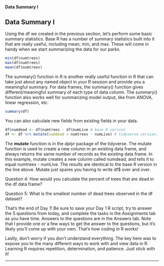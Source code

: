 #### Data Summary I{.tabset}

<h2>Data Summary I</h2>
Using the df we created in the previous section, let's perform some basic summary statistics. Base R has a number of summary statistics built into it that are really useful, including mean, min, and max. These will come in handy when we start summarizing the data for our parks. 

```r
min(df$numtrees)
max(df$numtrees)
mean(df$numtrees)
```

The summary() function in R is another really useful function in R that can take just about any named object in your R session and provide you a meaningful summary. For data frames, the summary() function gives different/meaningful summary of each type of data column. The summary() function also works well for summarizing model output, like from ANOVA, linear regression, etc. 
```r
summary(df)
```
You can also calculate new fields from existing fields in your data.
```r
df$numdead <- df$numtrees - df$numLive # base R version
df <- df %>% mutate(numdead = numtrees - numLive) # tidyverse version. 
```

The <b>mutate</b> function is in the <i>dplyr</i> package of the tidyverse. The mutate function is used to create a new column in an existing data frame, and always returns the same number of records as the existing data frame. In this example, mutate creates a new column called numdead, and tells it to equal numtrees - numLive. The results are identical to the base R version in the line above. Mutate just spares you having to write df$ over and over. 

<p class='ques'>Question 4: How would you calculate the percent of trees that are dead in the df data frame? </p>

<p class='ques'>Question 5: What is the smallest number of dead trees observed in the df dataset? </p>

That's the end of Day 1! Be sure to save your Day 1 R script, try to answer the 5 questions from today, and complete the tasks in the Assignments tab as you have time. Answers to the questions are in the Answers tab. Note that I provide one or a few ways to get the answer to the questions, but it's likely you'll come up with your own. That's how coding in R works!

Lastly, don't worry if you don't understand everything. The key here was to expose you to the many different ways to work with and view data in R. Learning R requires repetition, determination, and patience. Just stick with it!

<hr>